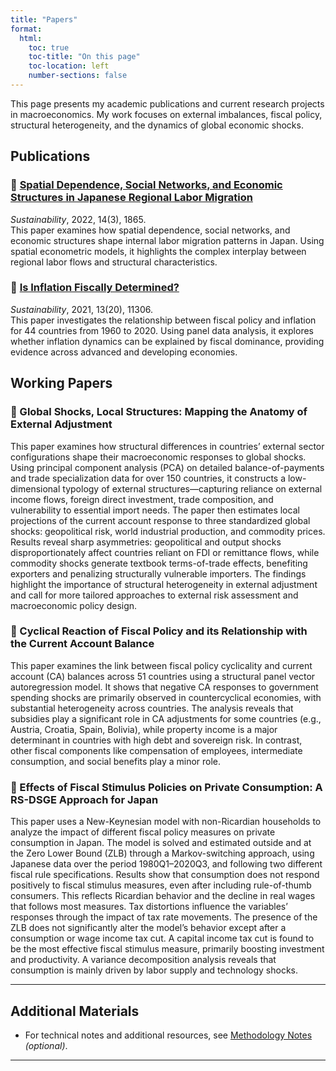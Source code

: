 ```yaml
---
title: "Papers"
format:
  html:
    toc: true
    toc-title: "On this page"
    toc-location: left
    number-sections: false
---
```


This page presents my academic publications and current research projects in macroeconomics. My work focuses on external imbalances, fiscal policy, structural heterogeneity, and the dynamics of global economic shocks.

## Publications

### 📄 [Spatial Dependence, Social Networks, and Economic Structures in Japanese Regional Labor Migration](https://doi.org/10.3390/su14031865)

*Sustainability*, 2022, 14(3), 1865.\
This paper examines how spatial dependence, social networks, and economic structures shape internal labor migration patterns in Japan. Using spatial econometric models, it highlights the complex interplay between regional labor flows and structural characteristics.

### 📄 [Is Inflation Fiscally Determined?](https://doi.org/10.3390/su132011306)

*Sustainability*, 2021, 13(20), 11306.\
This paper investigates the relationship between fiscal policy and inflation for 44 countries from 1960 to 2020. Using panel data analysis, it explores whether inflation dynamics can be explained by fiscal dominance, providing evidence across advanced and developing economies.

## Working Papers

### 📝 Global Shocks, Local Structures: Mapping the Anatomy of External Adjustment

This paper examines how structural differences in countries’ external sector configurations shape their macroeconomic responses to global shocks. Using principal component analysis (PCA) on detailed balance-of-payments and trade specialization data for over 150 countries, it constructs a low-dimensional typology of external structures—capturing reliance on external income flows, foreign direct investment, trade composition, and vulnerability to essential import needs. The paper then estimates local projections of the current account response to three standardized global shocks: geopolitical risk, world industrial production, and commodity prices. Results reveal sharp asymmetries: geopolitical and output shocks disproportionately affect countries reliant on FDI or remittance flows, while commodity shocks generate textbook terms-of-trade effects, benefiting exporters and penalizing structurally vulnerable importers. The findings highlight the importance of structural heterogeneity in external adjustment and call for more tailored approaches to external risk assessment and macroeconomic policy design.

### 📝 Cyclical Reaction of Fiscal Policy and its Relationship with the Current Account Balance

This paper examines the link between fiscal policy cyclicality and current account (CA) balances across 51 countries using a structural panel vector autoregression model. It shows that negative CA responses to government spending shocks are primarily observed in countercyclical economies, with substantial heterogeneity across countries. The analysis reveals that subsidies play a significant role in CA adjustments for some countries (e.g., Austria, Croatia, Spain, Bolivia), while property income is a major determinant in countries with high debt and sovereign risk. In contrast, other fiscal components like compensation of employees, intermediate consumption, and social benefits play a minor role.

### 📝 Effects of Fiscal Stimulus Policies on Private Consumption: A RS-DSGE Approach for Japan

This paper uses a New-Keynesian model with non-Ricardian households to analyze the impact of different fiscal policy measures on private consumption in Japan. The model is solved and estimated outside and at the Zero Lower Bound (ZLB) through a Markov-switching approach, using Japanese data over the period 1980Q1–2020Q3, and following two different fiscal rule specifications. Results show that consumption does not respond positively to fiscal stimulus measures, even after including rule-of-thumb consumers. This reflects Ricardian behavior and the decline in real wages that follows most measures. Tax distortions influence the variables’ responses through the impact of tax rate movements. The presence of the ZLB does not significantly alter the model’s behavior except after a consumption or wage income tax cut. A capital income tax cut is found to be the most effective fiscal stimulus measure, primarily boosting investment and productivity. A variance decomposition analysis reveals that consumption is mainly driven by labor supply and technology shocks.

------------------------------------------------------------------------

## Additional Materials

-   For technical notes and additional resources, see [Methodology Notes](link-to-methodology-page) *(optional)*.

------------------------------------------------------------------------
